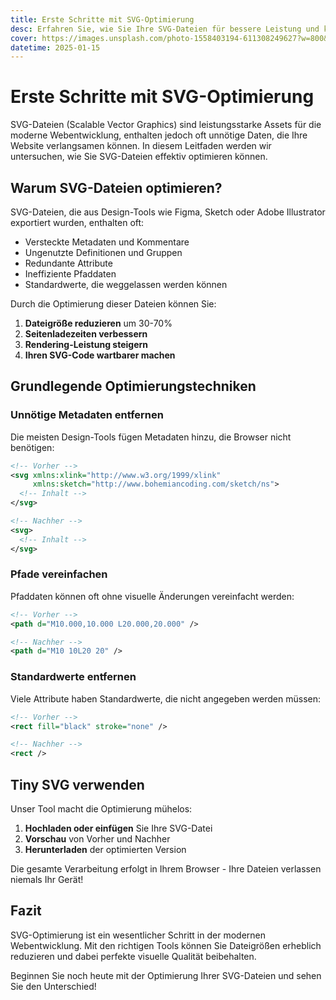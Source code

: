 ```yaml
---
title: Erste Schritte mit SVG-Optimierung
desc: Erfahren Sie, wie Sie Ihre SVG-Dateien für bessere Leistung und kleinere Dateigrößen optimieren
cover: https://images.unsplash.com/photo-1558403194-611308249627?w=800&h=400&fit=crop
datetime: 2025-01-15
---
```


# Erste Schritte mit SVG-Optimierung

SVG-Dateien (Scalable Vector Graphics) sind leistungsstarke Assets für die moderne Webentwicklung, enthalten jedoch oft unnötige Daten, die Ihre Website verlangsamen können. In diesem Leitfaden werden wir untersuchen, wie Sie SVG-Dateien effektiv optimieren können.

## Warum SVG-Dateien optimieren?

SVG-Dateien, die aus Design-Tools wie Figma, Sketch oder Adobe Illustrator exportiert wurden, enthalten oft:

- Versteckte Metadaten und Kommentare
- Ungenutzte Definitionen und Gruppen
- Redundante Attribute
- Ineffiziente Pfaddaten
- Standardwerte, die weggelassen werden können

Durch die Optimierung dieser Dateien können Sie:

1. **Dateigröße reduzieren** um 30-70%
2. **Seitenladezeiten verbessern**
3. **Rendering-Leistung steigern**
4. **Ihren SVG-Code wartbarer machen**

## Grundlegende Optimierungstechniken

### Unnötige Metadaten entfernen

Die meisten Design-Tools fügen Metadaten hinzu, die Browser nicht benötigen:

```xml
<!-- Vorher -->
<svg xmlns:xlink="http://www.w3.org/1999/xlink"
     xmlns:sketch="http://www.bohemiancoding.com/sketch/ns">
  <!-- Inhalt -->
</svg>

<!-- Nachher -->
<svg>
  <!-- Inhalt -->
</svg>
```

### Pfade vereinfachen

Pfaddaten können oft ohne visuelle Änderungen vereinfacht werden:

```xml
<!-- Vorher -->
<path d="M10.000,10.000 L20.000,20.000" />

<!-- Nachher -->
<path d="M10 10L20 20" />
```

### Standardwerte entfernen

Viele Attribute haben Standardwerte, die nicht angegeben werden müssen:

```xml
<!-- Vorher -->
<rect fill="black" stroke="none" />

<!-- Nachher -->
<rect />
```

## Tiny SVG verwenden

Unser Tool macht die Optimierung mühelos:

1. **Hochladen oder einfügen** Sie Ihre SVG-Datei
2. **Vorschau** von Vorher und Nachher
3. **Herunterladen** der optimierten Version

Die gesamte Verarbeitung erfolgt in Ihrem Browser - Ihre Dateien verlassen niemals Ihr Gerät!

## Fazit

SVG-Optimierung ist ein wesentlicher Schritt in der modernen Webentwicklung. Mit den richtigen Tools können Sie Dateigrößen erheblich reduzieren und dabei perfekte visuelle Qualität beibehalten.

Beginnen Sie noch heute mit der Optimierung Ihrer SVG-Dateien und sehen Sie den Unterschied!
